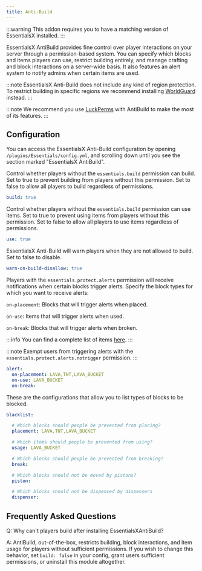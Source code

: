 ```yaml
---
title: Anti-Build
---
```


:::warning
This addon requires you to have a matching version of EssentialsX installed.
:::

EssentialsX AntiBuild provides fine control over player interactions on your server through a permission-based system.
You can specify which blocks and items players can use, restrict building entirely, and manage crafting and block
interactions on a server-wide basis. It also features an alert system to notify admins when certain items are used.

:::note
EssentialsX Anti-Build does not include any kind of region protection. To restrict building in specific regions we
recommend installing [WorldGuard](https://enginehub.org/worldguard) instead.
:::

:::note
We recommend you use [LuckPerms](https://luckperms.net/) with AntiBuild to make the most of its features.
:::

## Configuration
You can access the EssentialsX Anti-Build configuration by opening `/plugins/Essentials/config.yml`, and scrolling down
until you see the section marked "EssentialsX AntiBuild".

Control whether players without the `essentials.build` permission can build. Set to true to prevent building from
players without this permission. Set to false to allow all players to build regardless of permissions.

```yaml
build: true
```

Control whether players without the `essentials.build` permission can use items. Set to true to prevent using items from
players without this permission. Set to false to allow all players to use items regardless of permissions.

```yaml
use: true
```

EssentialsX Anti-Build will warn players when they are not allowed to build. Set to false to disable.

```yaml
warn-on-build-disallow: true
```

Players with the `essentials.protect.alerts` permission will receive notifications when certain blocks trigger alerts.
Specify the block types for which you want to receive alerts:

`on-placement`: Blocks that will trigger alerts when placed.

`on-use`: Items that will trigger alerts when used.

`on-break`: Blocks that will trigger alerts when broken.

:::info You can find a complete list of items [here](https://hub.spigotmc.org/javadocs/spigot/org/bukkit/Material.html).
:::

:::note
Exempt users from triggering alerts with the `essentials.protect.alerts.notrigger` permission.
:::

```yaml
alert:
  on-placement: LAVA,TNT,LAVA_BUCKET
  on-use: LAVA_BUCKET
  on-break:
```

These are the configurations that allow you to list types of blocks to be blocked.

```yaml
blacklist:

  # Which blocks should people be prevented from placing?
  placement: LAVA,TNT,LAVA_BUCKET

  # Which items should people be prevented from using?
  usage: LAVA_BUCKET

  # Which blocks should people be prevented from breaking?
  break:

  # Which blocks should not be moved by pistons?
  piston:

  # Which blocks should not be dispensed by dispensers
  dispenser:
```

## Frequently Asked Questions

Q: Why can't players build after installing EssentialsXAntiBuild?

A: AntiBuild, out-of-the-box, restricts building, block interactions, and item usage for players without sufficient
permissions. If you wish to change this behavior, set `build: false` in your config, grant users sufficient permissions,
or uninstall this module altogether.
